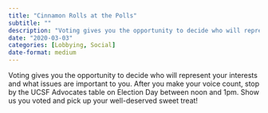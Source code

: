 ```yaml
---
title: "Cinnamon Rolls at the Polls"
subtitle: ""
description: "Voting gives you the opportunity to decide who will represent your interests and what issues are important to you. "
date: "2020-03-03"
categories: [Lobbying, Social]
date-format: medium 
---
```


Voting gives you the opportunity to decide who will represent your interests and what issues are important to you. After you make your voice count, stop by the UCSF Advocates table on Election Day between noon and 1pm. Show us you voted and pick up your well-deserved sweet treat!

